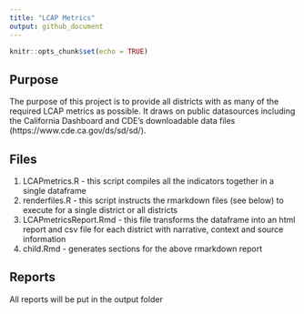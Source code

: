 ```yaml
---
title: "LCAP Metrics"
output: github_document
---
```


```r
knitr::opts_chunk$set(echo = TRUE)

```

## Purpose

The purpose of this project is to provide all districts with as many of the required LCAP metrics as possible. It draws on public datasources including the California Dashboard and CDE's downloadable data files (https://www.cde.ca.gov/ds/sd/sd/). 

## Files 

1. LCAPmetrics.R - this script compiles all the indicators together in a single dataframe
2. renderfiles.R - this script instructs the rmarkdown files (see below) to execute for a single district or all districts
3. LCAPmetricsReport.Rmd - this file transforms the dataframe into an html report and csv file for each district with narrative, context and source information
4. child.Rmd - generates sections for the above rmarkdown report 

## Reports

All reports will be put in the output folder


